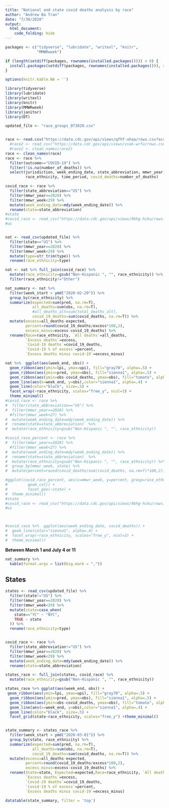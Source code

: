 ```yaml
---
title: "National and state covid deaths analysis by race"
author: "Andrew Ba Tran"
date: "7/30/2020"
output:
  html_document:
    code_folding: hide
---
```



```r

packages <- c("tidyverse", "lubridate", "writexl", "knitr",
              "MMWRweek")

if (length(setdiff(packages, rownames(installed.packages()))) > 0) {
  install.packages(setdiff(packages, rownames(installed.packages())), repos = "http://cran.us.r-project.org")  
}

options(knitr.kable.NA = '')

library(tidyverse)
library(lubridate)
library(writexl)
library(knitr)
library(MMWRweek)
library(janitor)
library(DT)

updated_file <- "race_groups_073020.csv"


race <- read.csv("https://data.cdc.gov/api/views/qfhf-uhaa/rows.csv?accessType=DOWNLOAD")
  #race2 <- read_csv("https://data.cdc.gov/api/views/vsak-wrfu/rows.csv?accessType=DOWNLOAD")
  #race2 <- clean_names(race2)
race <- clean_names(race)
race <- race %>% 
  filter(outcome=="COVID-19") %>% 
  filter(!is.na(number_of_deaths)) %>% 
  select(jurisdiction, week_ending_date, state_abbreviation, mmwr_year, mmwr_week,
         race_ethnicity, time_period, covid_deaths=number_of_deaths)

covid_race <- race %>% 
  filter(state_abbreviation=="US") %>% 
  filter(mmwr_year==2020) %>% 
  filter(mmwr_week<29) %>% 
  mutate(week_ending_date=mdy(week_ending_date)) %>% 
  rename(state=state_abbreviation)
#state
#covid_race <- read_csv("https://data.cdc.gov/api/views/9bhg-hcku/rows.csv?accessType=DOWNLOAD")
#us


nat <- read_csv(updated_file) %>% 
  filter(state=="US") %>% 
  filter(mmwr_year==2020) %>% 
  filter(mmwr_week<29) %>% 
  mutate(type=str_trim(type)) %>% 
  rename(race_ethnicity=type)

nat <- nat %>% full_join(covid_race) %>% 
  mutate(race_ethnicity=gsub("Non-Hispanic ", "", race_ethnicity)) %>% 
  filter(race_ethnicity!="Other")

nat_summary <- nat %>% 
  filter(week_start > ymd("2020-02-29")) %>% 
  group_by(race_ethnicity) %>% 
  summarize(expected=sum(pred, na.rm=T),
            all_deaths=sum(obs, na.rm=T),
            #all_deaths_alt=sum(total_deaths_alt),
            covid_19_deaths=sum(covid_deaths, na.rm=T)) %>% 
  mutate(excess=all_deaths-expected,
         percent=round(covid_19_deaths/excess*100,2),
         excess_minus=excess-covid_19_deaths) %>% 
  rename(Race=race_ethnicity, `All deaths`=all_deaths,
         `Excess deaths`=excess,
         `Covid-19 deaths`=covid_19_deaths,
         `Covid-19 % of excess`=percent,
         `Excess deaths minus covid-19`=excess_minus) 

nat %>%  ggplot(aes(week_end, obs)) +
  geom_ribbon(aes(ymin=lpi, ymax=upi), fill="gray70", alpha=.5) +
  geom_ribbon(aes(ymin=pred, ymax=obs), fill="sienna1", alpha=.5) +
  geom_ribbon(aes(ymin=obs-covid_deaths, ymax=obs), fill="tomato", alpha=.5) +
  geom_line(aes(x=week_end, y=obs),color="sienna1", alpha=.4) +
  geom_line(color="black", size=.5) +
  facet_wrap(~race_ethnicity, scales="free_y", ncol=3) +
  theme_minimal()
#covid_race <- race %>% 
#  filter(state_abbreviation=="US") %>% 
#  filter(mmwr_year==2020) %>% 
  #filter(mmwr_week<27) %>% 
#  mutate(week_ending_date=mdy(week_ending_date)) %>% 
#  rename(state=state_abbreviation)  %>% 
#  mutate(race_ethnicity=gsub("Non-Hispanic ", "", race_ethnicity))

#covid_race_percent <- race %>% 
#  filter(mmwr_year==2020) %>% 
  #filter(mmwr_week<27) %>% 
#  mutate(week_ending_date=mdy(week_ending_date)) %>% 
#  rename(state=state_abbreviation)  %>% 
#  mutate(race_ethnicity=gsub("Non-Hispanic ", "", race_ethnicity)) %>% 
#  group_by(mmwr_week, state) %>% 
#  mutate(percent=round(covid_deaths/sum(covid_deaths, na.rm=T)*100,2))

#ggplot(covid_race_percent, aes(x=mmwr_week, y=percent, group=race_ethnicity, fill=race_ethnicity)) +
#         geom_col() +
#         facet_geo(~state) +
#  theme_minimal()
#state
#covid_race <- read_csv("https://data.cdc.gov/api/views/9bhg-hcku/rows.csv?accessType=DOWNLOAD")
#us



#covid_race %>%  ggplot(aes(week_ending_date, covid_deaths)) +
#  geom_line(color="sienna1", alpha=.4) +
#  facet_wrap(~race_ethnicity, scales="free_y", ncol=3) +
#  theme_minimal()
```

**Between March 1 and July 4 or 11**

```r
nat_summary %>% 
  kable(format.args = list(big.mark = ","))

```

## States

```r

states <- read_csv(updated_file) %>% 
  filter(state!="US") %>% 
  filter(mmwr_year==2020) %>% 
  filter(mmwr_week<29) %>% 
  mutate(state=case_when(
    state=="YC" ~ "NYC",
    TRUE ~ state
  )) %>% 
  rename(race_ethnicity=type)


covid_race <- race %>% 
  filter(state_abbreviation!="US") %>% 
  filter(mmwr_year==2020) %>% 
  filter(mmwr_week<29) %>% 
  mutate(week_ending_date=mdy(week_ending_date)) %>% 
  rename(state=state_abbreviation)

states_race <- full_join(states, covid_race) %>% 
  mutate(race_ethnicity=gsub("Non-Hispanic ", "", race_ethnicity))

states_race %>% ggplot(aes(week_end, obs)) +
 geom_ribbon(aes(ymin=lpi, ymax=upi), fill="gray70", alpha=.5) +
  geom_ribbon(aes(ymin=pred, ymax=obs), fill="sienna1", alpha=.5) +
  geom_ribbon(aes(ymin=obs-covid_deaths, ymax=obs), fill="tomato", alpha=.5) +
  geom_line(aes(x=week_end, y=obs),color="sienna1", alpha=.4) +
  geom_line(color="black", size=.5) +
  facet_grid(state~race_ethnicity, scales="free_y") +theme_minimal() 


state_summary <- states_race %>% 
  filter(week_start > ymd("2020-03-01")) %>% 
  group_by(state, race_ethnicity) %>% 
  summarize(expected=sum(pred, na.rm=T),
            all_deaths=sum(obs, na.rm=T),
            covid_19_deaths=sum(covid_deaths, na.rm=T)) %>% 
  mutate(excess=all_deaths-expected,
         percent=round(covid_19_deaths/excess*100,2),
         excess_minus=excess-covid_19_deaths) %>% 
  rename(State=state, Expected=expected,Race=race_ethnicity, `All deaths`=all_deaths,
         `Excess deaths`=excess,
         `Covid-19 deaths`=covid_19_deaths,
         `Covid-19 % of excess`=percent,
         `Excess deaths minus covid-19`=excess_minus)

datatable(state_summary, filter = 'top')

```

